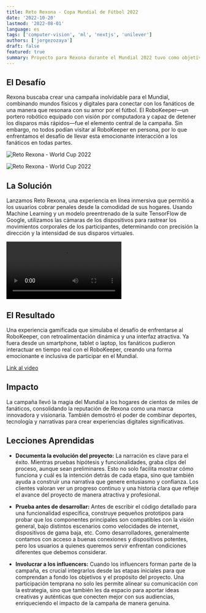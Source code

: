 ```yaml
---
title: Reto Rexona - Copa Mundial de Fútbol 2022
date: '2022-10-20'
lastmod: '2022-08-01'
language: es
tags: ['computer-vision', 'ml', 'nextjs', 'unilever']
authors: ['jorgezozaya']
draft: false
featured: true
summary: Proyecto para Rexona durante el Mundial 2022 tuvo como objetivo acercar a los fans en México al juego como nunca antes. 
---
```



## El Desafío

Rexona buscaba crear una campaña inolvidable para el Mundial, combinando mundos físicos y digitales para conectar con los fanáticos de una manera que resonara con su amor por el fútbol. El RoboKeeper—un portero robótico equipado con visión por computadora y capaz de detener los disparos más rápidos—fue el elemento central de la campaña. Sin embargo, no todos podían visitar al RoboKeeper en persona, por lo que enfrentamos el desafío de llevar esta emocionante interacción a los fanáticos en todas partes.

![Reto Rexona - World Cup 2022](https://res.cloudinary.com/dbtnomqnj/image/upload/v1732918376/portfolio/Screenshot_2024-11-29_at_2.02.34_PM_uh1vpz.jpg)

![Reto Rexona - World Cup 2022](https://res.cloudinary.com/dbtnomqnj/image/upload/v1732918375/portfolio/Screenshot_2024-11-29_at_2.03.03_PM_obgccn.jpg)


## La Solución

Lanzamos Reto Rexona, una experiencia en línea inmersiva que permitió a los usuarios cobrar penales desde la comodidad de sus hogares. Usando Machine Learning y un modelo preentrenado de la suite TensorFlow de Google, utilizamos las cámaras de los dispositivos para rastrear los movimientos corporales de los participantes, determinando con precisión la dirección y la intensidad de sus disparos virtuales.

<video controls className="w-full">
  <source 
  src="https://cdn.sanity.io/files/6vw2op87/production/2443a9e6bca24c6c0f430446a6364d31a5ff98e1.mp4" 
  type="video/mp4" />
  Your browser does not support the video tag.
</video>

## El Resultado

Una experiencia gamificada que simulaba el desafío de enfrentarse al RoboKeeper, con retroalimentación dinámica y una interfaz atractiva. Ya fuera desde un smartphone, tablet o laptop, los fanáticos pudieron interactuar en tiempo real con el RoboKeeper, creando una forma emocionante e inclusiva de participar en el Mundial.

[Link al video](https://www.youtube.com/watch?v=RVGdAZJ7H9M&ab_channel=JorgeZozaya)

## Impacto

La campaña llevó la magia del Mundial a los hogares de cientos de miles de fanáticos, consolidando la reputación de Rexona como una marca innovadora y visionaria. También demostró el poder de combinar deportes, tecnología y narrativas para crear experiencias digitales significativas.

## Lecciones Aprendidas

+ **Documenta la evolución del proyecto:** La narración es clave para el éxito. Mientras pruebas hipótesis y funcionalidades, graba clips del proceso, aunque sean preliminares. Esto no solo facilita mostrar cómo funciona y cuál es la intención detrás de cada etapa, sino que también ayuda a construir una narrativa que genere entusiasmo y confianza. Los clientes valoran ver un progreso continuo y una historia clara que refleje el avance del proyecto de manera atractiva y profesional.

+ **Prueba antes de desarrollar:** Antes de escribir el código detallado para una funcionalidad específica, construye pequeños prototipos para probar que los componentes principales son compatibles con la visión general, bajo distintos escenarios como velocidades de internet, dispositivos de gama baja, etc. Como desarrolladores, generalmente contamos con acceso a buenas conexiones y dispositivos potentes, pero los usuarios a quienes queremos servir enfrentan condiciones diferentes que debemos considerar.

+ **Involucrar a los influencers:** Cuando los influencers forman parte de la campaña, es crucial integrarlos desde las etapas iniciales para que comprendan a fondo los objetivos y el propósito del proyecto. Una participación temprana no solo les permite alinear su comunicación con la estrategia, sino que también les da espacio para aportar ideas creativas y auténticas que conecten mejor con sus audiencias, enriqueciendo el impacto de la campaña de manera genuina.


